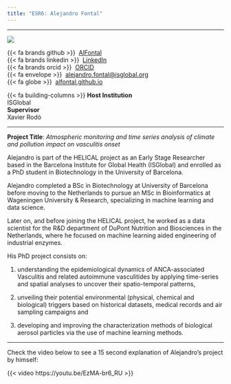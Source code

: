 ```yaml
---
title: "ESR6: Alejandro Fontal"
---
```


---

:::{layout="[30, 60, 50]" .profile-text}


![](../assets/esr_pictures/alejandro_square.jpg){.img-profile}

{{< fa brands github >}} \ [AlFontal](https://github.com/AlFontal)<br>
{{< fa brands linkedin >}}\  [LinkedIn](https://linkedin.com/in/AlFontal)<br>
{{< fa brands orcid >}} \ [ORCID](https://orcid.org/0000-0003-1138-2158)<br>
{{< fa envelope >}} \ [alejandro.fontal@isglobal.org](mailto:alejandro.fontal@isglobal.org)<br>
{{< fa globe >}} \ [alfontal.github.io](https://alfontal.github.io/)

{{< fa building-columns >}} **Host Institution** <br> ISGlobal <br>
**Supervisor** <br> Xavier Rodó

::: 

---

**Project Title**: *Atmospheric monitoring and time series analysis of climate and pollution impact on vasculitis onset*


Alejandro is part of the HELICAL project as an Early Stage Researcher based in the Barcelona Institute for Global Health (ISGlobal) and enrolled as a PhD student in Biotechnology in the University of Barcelona.

Alejandro completed a BSc in Biotechnology at University of Barcelona before moving to the Netherlands to pursue an MSc in Bioinformatics at Wageningen University & Research, specializing in machine learning and data science.

Later on, and before joining the HELICAL project, he worked as a data scientist for the R&D department of DuPont Nutrition and Biosciences in the Netherlands, where he focused on machine learning aided engineering of industrial enzymes.

His PhD project consists on:

(1) understanding the epidemiological dynamics of ANCA-associated Vasculitis and related autoimmune vasculitides by applying time-series and spatial analyses to uncover their spatio-temporal patterns, 

(2) unveiling their potential environmental (physical, chemical and biological) triggers based on historical datasets, medical records and air sampling campaigns and 

(3) developing and improving the characterization methods of biological aerosol particles via the use of machine learning methods.


---

Check the video below to see a 15 second explanation of Alejandro's project by himself:

{{< video https://youtu.be/EzMA-br6_RU >}}